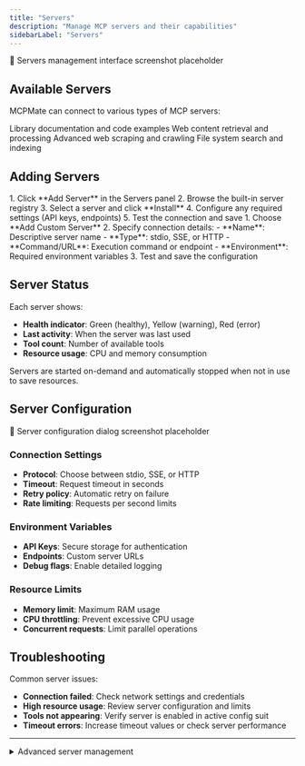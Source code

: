 ```yaml
---
title: "Servers"
description: "Manage MCP servers and their capabilities"
sidebarLabel: "Servers"
---
```



<div className="placeholder-screenshot">
  📸 Servers management interface screenshot placeholder
</div>

## Available Servers

MCPMate can connect to various types of MCP servers:

<CardGroup cols={2}>
  <Card title="Context7" icon="book-open">
    Library documentation and code examples
  </Card>
  <Card title="Fetch" icon="download">
    Web content retrieval and processing
  </Card>
  <Card title="Firecrawl" icon="spider">
    Advanced web scraping and crawling
  </Card>
  <Card title="Everything" icon="search">
    File system search and indexing
  </Card>
</CardGroup>

## Adding Servers

<Tabs>
  <Tab label="From Registry">
    1. Click **Add Server** in the Servers panel
    2. Browse the built-in server registry
    3. Select a server and click **Install**
    4. Configure any required settings (API keys, endpoints)
    5. Test the connection and save
  </Tab>
  
  <Tab label="Custom Server">
    1. Choose **Add Custom Server**
    2. Specify connection details:
       - **Name**: Descriptive server name
       - **Type**: stdio, SSE, or HTTP
       - **Command/URL**: Execution command or endpoint
       - **Environment**: Required environment variables
    3. Test and save the configuration
  </Tab>
</Tabs>

## Server Status

Each server shows:
- **Health indicator**: Green (healthy), Yellow (warning), Red (error)
- **Last activity**: When the server was last used
- **Tool count**: Number of available tools
- **Resource usage**: CPU and memory consumption

<Callout type="info">
  Servers are started on-demand and automatically stopped when not in use to save resources.
</Callout>

## Server Configuration

<div className="placeholder-screenshot">
  📸 Server configuration dialog screenshot placeholder
</div>

### Connection Settings
- **Protocol**: Choose between stdio, SSE, or HTTP
- **Timeout**: Request timeout in seconds
- **Retry policy**: Automatic retry on failure
- **Rate limiting**: Requests per second limits

### Environment Variables
- **API Keys**: Secure storage for authentication
- **Endpoints**: Custom server URLs
- **Debug flags**: Enable detailed logging

### Resource Limits
- **Memory limit**: Maximum RAM usage
- **CPU throttling**: Prevent excessive CPU usage
- **Concurrent requests**: Limit parallel operations

## Troubleshooting

Common server issues:

- **Connection failed**: Check network settings and credentials
- **High resource usage**: Review server configuration and limits
- **Tools not appearing**: Verify server is enabled in active config suit
- **Timeout errors**: Increase timeout values or check server performance

---

<details>
<summary>Advanced server management</summary>

Configure custom health checks, set up server clustering for high availability, and implement custom authentication methods for enterprise deployments.

</details>
